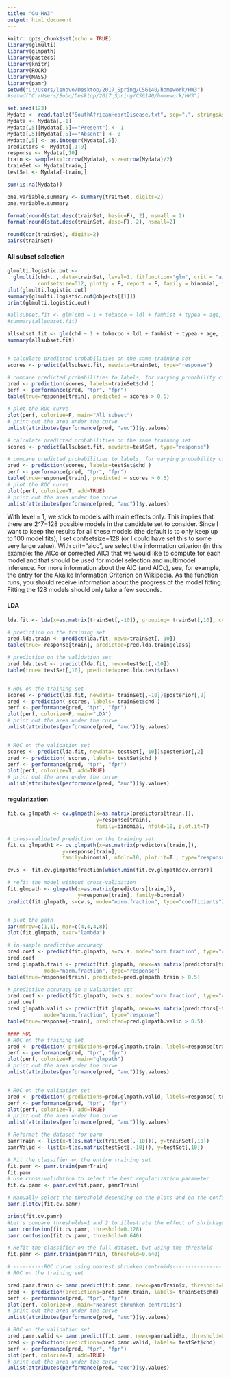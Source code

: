 ```yaml
---
title: "Gu_HW3"
output: html_document
---
```


```r
knitr::opts_chunk$set(echo = TRUE)
library(glmulti)
library(glmpath)
library(pastecs)
library(knitr)
library(ROCR)
library(MASS)
library(pamr)
setwd("C:/Users/lenovo/Desktop/2017_Spring/CS6140/homework/HW3")
#setwd("C:/Users/Bobo/Desktop/2017_Spring/CS6140/homework/HW3")
```

```r
set.seed(123)
Mydata <- read.table("SouthAfricanHeartDisease.txt", sep=",", stringsAsFactors = FALSE, header = TRUE)
Mydata <- Mydata[,-1]
Mydata[,5][Mydata[,5]=="Present"] <- 1
Mydata[,5][Mydata[,5]=="Absent"] <- 0
Mydata[,5] <- as.integer(Mydata[,5])
predictors <- Mydata[,1:9]
response <- Mydata[,10]
train <- sample(x=1:nrow(Mydata), size=nrow(Mydata)/2)
trainSet <- Mydata[train,]
testSet <- Mydata[-train,]
```

```r
sum(is.na(Mydata))

one.variable.summary <- summary(trainSet, digits=2)
one.variable.summary

format(round(stat.desc(trainSet, basic=F), 2), nsmall = 2)
format(round(stat.desc(trainSet, desc=F), 2), nsmall=2)

round(cor(trainSet), digits=2)
pairs(trainSet)
```

#### All subset selection
```r
glmulti.logistic.out <- 
  glmulti(chd~. , data=trainSet, level=1, fitfunction="glm", crit = "aic", 
          confsetsize=512, plotty = F, report = F, family = binomial, method = "h")
plot(glmulti.logistic.out)
summary(glmulti.logistic.out@objects[[1]])
print(glmulti.logistic.out)

#allsubset.fit <- glm(chd ~ 1 + tobacco + ldl + famhist + typea + age, family=binomial, data=trainSet)
#summary(allsubset.fit)

allsubset.fit <- glm(chd ~ 1 + tobacco + ldl + famhist + typea + age, family=binomial, data=trainSet)
summary(allsubset.fit)


# calculate predicted probabilities on the same training set
scores <- predict(allsubset.fit, newdata=trainSet, type="response")

# compare predicted probabilities to labels, for varying probability cutoffs
pred <- prediction(scores, labels=trainSet$chd )
perf <- performance(pred, "tpr", "fpr")
table(true=response[train], predicted = scores > 0.5)

# plot the ROC curve
plot(perf, colorize=F, main="All subset")
# print out the area under the curve
unlist(attributes(performance(pred, "auc"))$y.values)

# calculate predicted probabilities on the same training set
scores <- predict(allsubset.fit, newdata=testSet, type="response")

# compare predicted probabilities to labels, for varying probability cutoffs
pred <- prediction(scores, labels=testSet$chd )
perf <- performance(pred, "tpr", "fpr")
table(true=response[train], predicted = scores > 0.5)
# plot the ROC curve
plot(perf, colorize=T, add=TRUE)
# print out the area under the curve
unlist(attributes(performance(pred, "auc"))$y.values)
```



With level = 1, we stick to models with main effects only. This implies that there are 
2^7=128 possible models in the candidate set to consider. Since I want to keep the results for all these models (the default is to only keep up to 100 model fits), I set confsetsize=128 (or I could have set this to some very large value). With crit="aicc", we select the information criterion (in this example: the AICc or corrected AIC) that we would like to compute for each model and that should be used for model selection and multimodel inference. For more information about the AIC (and AICc), see, for example, the entry for the Akaike Information Criterion on Wikipedia. As the function runs, you should receive information about the progress of the model fitting. Fitting the 128 models should only take a few seconds.





#### LDA
```r
lda.fit <- lda(x=as.matrix(trainSet[,-10]), grouping= trainSet[,10], cv=TRUE)

# prediction on the training set
pred.lda.train <- predict(lda.fit, newx=trainSet[,-10])
table(true= response[train], predicted=pred.lda.train$class)

# prediction on the validation set
pred.lda.test <- predict(lda.fit, newx=testSet[,-10])
table(true= testSet[,10], predicted=pred.lda.test$class)


# ROC on the training set
scores <- predict(lda.fit, newdata= trainSet[,-10])$posterior[,2]
pred <- prediction( scores, labels= trainSet$chd )
perf <- performance(pred, "tpr", "fpr")
plot(perf, colorize=F, main="LDA")
# print out the area under the curve
unlist(attributes(performance(pred, "auc"))$y.values)


# ROC on the validation set
scores <- predict(lda.fit, newdata= testSet[,-10])$posterior[,2]
pred <- prediction( scores, labels= testSet$chd )
perf <- performance(pred, "tpr", "fpr")
plot(perf, colorize=T, add=TRUE)
# print out the area under the curve
unlist(attributes(performance(pred, "auc"))$y.values)

```


#### regularization
```r
fit.cv.glmpath <- cv.glmpath(x=as.matrix(predictors[train,]),
                             y=response[train], 
                             family=binomial, nfold=10, plot.it=T)

# cross-validated prediction on the training set
fit.cv.glmpath1 <- cv.glmpath(x=as.matrix(predictors[train,]),
                  y=response[train], 
                  family=binomial, nfold=10, plot.it=T , type="response")

cv.s <- fit.cv.glmpath$fraction[which.min(fit.cv.glmpath$cv.error)]

# refit the model without cross-validation
fit.glmpath <- glmpath(x=as.matrix(predictors[train,]),
                       y=response[train], family=binomial)
predict(fit.glmpath, s=cv.s, mode="norm.fraction", type="coefficients")


# plot the path
par(mfrow=c(1,1), mar=c(4,4,4,8))
plot(fit.glmpath, xvar="lambda")

# in-sample predictive accuracy
pred.coef <- predict(fit.glmpath, s=cv.s, mode="norm.fraction", type="coefficients")
pred.coef
pred.glmpath.train <- predict(fit.glmpath, newx=as.matrix(predictors[train,]), s=cv.s, 
			mode="norm.fraction", type="response")
table(true=response[train], predicted=pred.glmpath.train > 0.5)

# predictive accuracy on a validation set
pred.coef <- predict(fit.glmpath, s=cv.s, mode="norm.fraction", type="coefficients")
pred.coef
pred.glmpath.valid <- predict(fit.glmpath, newx=as.matrix(predictors[-train,]), s=cv.s, 
			mode="norm.fraction", type="response")
table(true=response[-train], predicted=pred.glmpath.valid > 0.5)

#### ROC
# ROC on the training set
pred <- prediction( predictions=pred.glmpath.train, labels=response[train] )
perf <- performance(pred, "tpr", "fpr")
plot(perf, colorize=F, main="glmpath")
# print out the area under the curve
unlist(attributes(performance(pred, "auc"))$y.values)


# ROC on the validation set
pred <- prediction( predictions=pred.glmpath.valid, labels=response[-train] )
perf <- performance(pred, "tpr", "fpr")
plot(perf, colorize=T, add=TRUE)
# print out the area under the curve
unlist(attributes(performance(pred, "auc"))$y.values)
```

```r
# Reformat the dataset for parm
pamrTrain <- list(x=t(as.matrix(trainSet[,-10])), y=trainSet[,10])
pamrValid <- list(x=t(as.matrix(testSet[,-10])), y=testSet[,10])

# Fit the classifier on the entire training set
fit.pamr <- pamr.train(pamrTrain)
fit.pamr
# Use cross-validation to select the best regularization parameter
fit.cv.pamr <- pamr.cv(fit.pamr, pamrTrain)

# Manually select the threshold depending on the plots and on the confusion matrix
pamr.plotcv(fit.cv.pamr)

print(fit.cv.pamr)
#Let's compare thresholds=1 and 2 to illustrate the effect of shrinkage
pamr.confusion(fit.cv.pamr, threshold=0.128)
pamr.confusion(fit.cv.pamr, threshold=0.640)

# Refit the classifier on the full dataset, but using the threshold
fit.pamr <- pamr.train(pamrTrain, threshold=0.640)

```


```r
# ----------ROC curve using nearest shrunken centroids----------------
# ROC on the training set

pred.pamr.train <- pamr.predict(fit.pamr, newx=pamrTrain$x, threshold=0.640, type="posterior")[,2]
pred <- prediction(predictions=pred.pamr.train, labels= trainSet$chd)
perf <- performance(pred, "tpr", "fpr")
plot(perf, colorize=F, main="Nearest shrunken centroids")
# print out the area under the curve
unlist(attributes(performance(pred, "auc"))$y.values)

# ROC on the validation set
pred.pamr.valid <- pamr.predict(fit.pamr, newx=pamrValid$x, threshold=0.640, type="posterior")[,2]
pred <- prediction(predictions=pred.pamr.valid, labels= testSet$chd)
perf <- performance(pred, "tpr", "fpr")
plot(perf, colorize=T, add=TRUE)
# print out the area under the curve
unlist(attributes(performance(pred, "auc"))$y.values)


```
